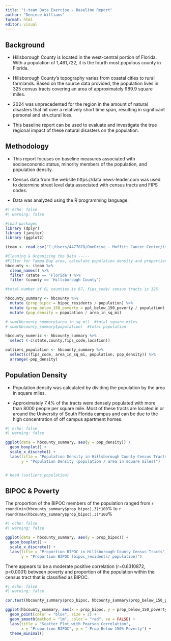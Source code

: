 ---
title: "i-team Data Exercise - Baseline Report"
author: "Deniece Williams"
format: html
editor: visual
---

## Background

-   Hillsborough County is located in the west-central portion of Florida. With a population of 1,461,722, it is the fourth most populous county in Florida.

-   Hillsborough County's topography varies from coastal cities to rural farmlands. Based on the source data provided, the population lives in 325 census tracts covering an area of approximately 989.9 square miles.

-   2024 was unprecedented for the region in the amount of natural disasters that hit over a relatively short time span, resulting in significant personal and structural loss.

-   This baseline report can be used to evaluate and investigate the true regional impact of these natural disasters on the population.

<!-- [![Hillsborough County](data.news-leader.com.png)](https://data.news-leader.com/census/total-population/total-population-change/census-tract-13907-hillsborough-county-florida/140-12057013907/) -->

## Methodology

-   This report focuses on baseline measures associated with socioeconomic status, minority members of the population, and population density.

-   Census data from the website https://data.news-leader.com was used to determine street level data associated with census tracts and FIPS codes.

-   Data was analyzed using the R programming language.

```{r}
#| echo: false
#| warning: false

#load packages
library (dplyr)
library (janitor)
library (ggplot2)

iteam <- read.csv("C:/Users/4477078/OneDrive - Moffitt Cancer Center/iteam.csv")

#Cleaning & Organizing the Data -----
#Filter for Tampa Bay area, calculate population density and proportion of population in poverty per census tract
hbcounty <- iteam %>%
  clean_names() %>%
  filter (state == 'Florida') %>%
  filter (county == 'Hillsborough County')

#total number of FL counties is 67, fips_code/ census tracts is 325

hbcounty_summary <- hbcounty %>%
  mutate (prop_bipoc = bipoc_residents / population) %>%
  mutate (prop_below_150_poverty = ppl_below_150_poverty / population) %>%
  mutate (pop_density = population / area_in_sq_mi)

# sum(hbcounty_summary$area_in_sq_mi)  #total square miles
# sum(hbcounty_summary$population)  #total population

hbcounty_numeric <- hbcounty_summary %>%
  select (-c(state,county,fips_code,location))

outliers_population <- hbcounty_summary %>%
  select(c(fips_code, area_in_sq_mi, population, pop_density)) %>%
  arrange(-pop_density) 

```

## Population Density

-   Population density was calculated by dividing the population by the area in square miles.

-   Approximately 7.4% of the tracts were densely populated with more than 8000 people per square mile. Most of these tracts are located in or around the University of South Florida campus and can be due to the high concentration of off campus apartment homes.

```{r}
#| echo: false
#| warning: false

ggplot(data = hbcounty_summary, aes(y = pop_density)) + 
  geom_boxplot() + 
  scale_x_discrete() +
  labs(title = "Population Density in Hillsborough County Census Tracts",
       y = "Population Density (population / area in square miles)")


# head (outliers_population)

```

## BIPOC & Poverty

The proportion of the BIPOC members of the population ranged from `r round(min(hbcounty_summary$prop_bipoc),3)*100`% to `r round(max(hbcounty_summary$prop_bipoc),3)*100`%

```{r}
#| echo: false
#| warning: false

ggplot(data = hbcounty_summary, aes(y = prop_bipoc)) + 
  geom_boxplot() + 
  scale_x_discrete() +
  labs(title = "Proportion BIPOC in Hillsborough County Census Tracts",
       y = "Proportion BIPOC (bipoc_residents/ population)")

```

There appears to be a moderate positive correlation (r=0.6310872, p\<0.0001) between poverty and proportion of the population within the census tract that is classified as BIPOC.

```{r}
#| echo: false
#| warning: false

cor.test(hbcounty_summary$prop_bipoc, hbcounty_summary$prop_below_150_poverty, method = "pearson")

ggplot(hbcounty_summary, aes(x = prop_bipoc, y = prop_below_150_poverty)) +
  geom_point(color = "blue", size = 2) +
  geom_smooth(method = "lm", color = "red", se = FALSE) +
  labs(title = "Scatter Plot with Pearson Correlation",
       x = "Proportion BIPOC", y = " Prop Below 150% Poverty") +
  theme_minimal()

```
